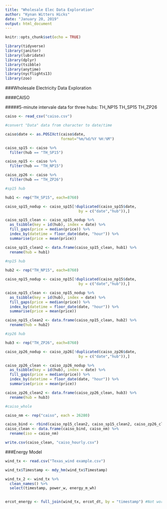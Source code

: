---
title: "Wholesale Elec Data Exploration"
author: "Kynan Witters Hicks"
date: "January 20, 2019"
output: html_document
---

```{r setup, include=FALSE}
knitr::opts_chunk$set(echo = TRUE)
```

```{r library, message = FALSE}

library(tidyverse)
library(janitor)
library(lubridate)
library(dplyr)
library(tsibble)
library(anytime)
library(nycflights13)
library(zoo)

```


###Wholesale Electricity Data Exploration

####CAISO

#####5-minute intervale data for three hubs: 
TH_NP15
TH_SP15
TH_ZP26

```{r get and format data, message=FALSE}

caiso <- read_csv("caiso.csv")

#convert "Data" data from character to date/time

caiso$date <- as.POSIXct(caiso$date,
                         format="%m/%d/%Y %H:%M")

```

```{r filter date by hub}

caiso_sp15 <- caiso %>% 
  filter(hub == "TH_SP15")

caiso_np15 <- caiso %>%
  filter(hub == "TH_NP15")

caiso_zp26 <- caiso %>% 
  filter(hub == "TH_ZP26")
```

```{r fill caiso data gaps, message=FALSE}

#sp15 hub

hub1 <- rep("TH_SP15", each=8760)

caiso_sp15_nodup <- caiso_sp15[!duplicated(caiso_sp15$date,
                                 by = c("date","hub")),]

caiso_sp15_clean <- caiso_sp15_nodup %>%
  as_tsibble(key = id(hub), index = date) %>% 
  fill_gaps(price = median(price)) %>% 
  index_by(datetime = floor_date(date, "hour")) %>% 
  summarise(price = mean(price))

caiso_sp15_clean2 <- data.frame(caiso_sp15_clean, hub1) %>% 
  rename(hub = hub1)
  
#np15 hub

hub2 <- rep("TH_NP15", each=8760)

caiso_np15_nodup <- caiso_np15[!duplicated(caiso_np15$date,
                                 by = c("date","hub")),]

caiso_np15_clean <- caiso_np15_nodup %>%
  as_tsibble(key = id(hub), index = date) %>% 
  fill_gaps(price = median(price)) %>% 
  index_by(datetime = floor_date(date, "hour")) %>% 
  summarise(price = mean(price))

caiso_np15_clean2 <- data.frame(caiso_np15_clean, hub2) %>% 
  rename(hub = hub2)

#zp26 hub

hub3 <- rep("TH_ZP26", each=8760)

caiso_zp26_nodup <- caiso_zp26[!duplicated(caiso_zp26$date,
                                 by = c("date","hub")),]

caiso_zp26_clean <- caiso_zp26_nodup %>%
  as_tsibble(key = id(hub), index = date) %>% 
  fill_gaps(price = median(price)) %>% 
  index_by(datetime = floor_date(date, "hour")) %>% 
  summarise(price = mean(price))

caiso_zp26_clean2 <- data.frame(caiso_zp26_clean, hub3) %>% 
  rename(hub = hub3)

#caiso_whole

caiso_nm <- rep("caiso", each = 26280)

caiso_bind <- rbind(caiso_np15_clean2, caiso_sp15_clean2, caiso_zp26_clean2)
caiso_clean <- data.frame(caiso_bind, caiso_nm) %>% 
  rename(iso = caiso_nm)

```

```{r export caiso hourly data}

write.csv(caiso_clean, "caiso_hourly.csv")

```


###Energy Model

```{r energy_model}

wind_tx <- read.csv("Texas_wind example.csv")

wind_tx$Timestamp <- mdy_hm(wind_tx$Timestamp)

wind_tx_2 <- wind_tx %>% 
  clean_names() %>% 
  select(timestamp, power_w, energy_m_wh)
  

ercot_energy <- full_join(wind_tx, ercot_dt, by = "timestamp") #Not working

```

